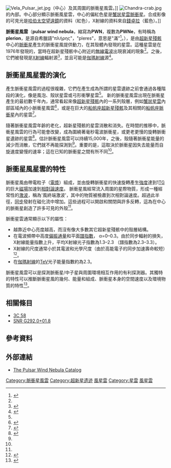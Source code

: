 [[Image:Vela_Pulsar_jet.jpg|thumb]]（中心）及其周圍的脈衝星風雲。]]
[[Image:Chandra-crab.jpg|thumb]]的內部。中心部分顯示脈衝風星雲，中心的偏紅色星是[[蟹狀星雲脈衝星|蟹狀星雲脈衝星]]。合成影像的可見光是[[哈伯太空望遠鏡|哈伯太空望遠鏡]]的資料（紅色），X射線的資料來自[[钱德拉X射线天文台|錢卓拉]]（藍色）。]]

'''脈衝星風雲'''（'''pulsar wind nebula'''，縮寫為'''PWN'''，複數為'''PWNe'''，有時稱為'''plerion'''，是源自希臘語"πλήρης"，"pleres"，意思是"滿"<ref name="Weiler1978">{{cite journal |title=Are Crab-type Supernova Remnants (Plerions) Short-lived? |journal=Astronomy & Astrophysics |first1=K. W. |last1=Weiler |first2=N. |last2=Panagia |volume=70 |pages=419–422 |date=November 1978 |bibcode=1978A&A....70..419W}}</ref>。），是由[[超新星殘骸|超新星殘骸]]中心的[[脈衝星|脈衝星]]產生的脈衝星風提供動力，在其殼體內發現的星雲。這種星雲是在1976年發現的，當時在超新星殘骸中心附近的[[無線電波|無線電波]]出現衰減的現象<ref name="Weiler1978" />。之後，它們被發現是[[X射線|X射線]]輻射源<ref name="SafiHarb2012">{{cite journal |title=Plerionic supernova remnants |journal=AIP Conference Proceedings: 5th International Meeting on High Energy Gamma-Ray Astronomy |first=Samar |last=Safi-Harb |volume=1505 |pages=13–20 |date=December 2012 |doi=10.1063/1.4772215 |bibcode=2012AIPC.1505...13S |arxiv=1210.5406}}</ref>，並且可能是[[伽瑪射線|伽瑪射線]]源<ref name="Guetta2003">{{cite journal |title=Observational implications of a plerionic environment for gamma-ray bursts |journal=Monthly Notices of the Royal Astronomical Society |first1=Dafne |last1=Guetta |first2=Jonathan |last2=Granot |volume=340 |issue=1 |pages=115–138 |date=March 2003 |doi=10.1046/j.1365-8711.2003.06296.x |bibcode=2003MNRAS.340..115G |arxiv=astro-ph/0208156}}</ref>。

== 脈衝星風星雲的演化 ==
產生脈衝星風雲的過程很複雜，它們在產生成為所謂的星雲遺跡之前會通過各種階段的演化，像是風泡、殼狀星雲或弓形衝擊星雲<ref name="SafiHarb2012" />。 新的脈衝星風雲出現在脈衝星產生的最初數千年內，通常看起來像[[超新星殘骸|超新星殘骸]]內的一系列殼層，例如[[蟹狀星雲|蟹狀星雲]]內部區域內的小脈衝星風雲<ref name="Hester2008">{{cite journal |title=The Crab Nebula: An Astrophysical Chimera |journal=Annual Review of Astronomy & Astrophysics |first=J. Jeff |last=Hester |volume=46 |issue=1 |pages=127–155 |date=September 2008 |doi=10.1146/annurev.astro.45.051806.110608 |bibcode=2008ARA&A..46..127H}}</ref>，或是在巨大的[[船帆座超新星殘骸|船帆座超新星殘骸]]及其相關的[[船帆座脈衝星|船帆座脈衝星]]內的星雲<ref name="Weiler1980">{{Cite journal |title=Vela X and the Evolution of Plerions |journal=[[Astronomy_and_Astrophysics|Astronomy and Astrophysics]] |last1=Weiler |first1=K. W. |last2=Panagia |first2=N. |volume=90 |issue=3 |pages=269–282 |date=October 1980 |bibcode=1980A&A....90..269W}}</ref>。

隨著脈衝星風雲年齡的老化，超新星殘骸的星雲消散和消失。在時間的推移中，脈衝星風雲的行為可能會改變，成為圍繞著毫秒電波脈衝星，或更老更慢的旋轉脈衝星遺跡的星雲<ref name="Stappers2003">{{cite journal |title=An X-ray nebula associated with the millisecond pulsar B1957+20 |journal=Science |last1=Stappers |first1=B. W. |last2=Gaensler |first2=B. M. |last3=Kaspi |first3=V. M. |last4=van der Klis |first4=M. |last5=Lewin |first5=W. H. G. |display-authors=3 |volume=299 |issue=5611 |pages=1372–1374 |date=February 2003 |doi=10.1126/science.1079841 |arxiv=astro-ph/0302588 |bibcode=2003Sci...299.1372S |pmid=12610299}}</ref>。估計脈衝星風雲可以持續15,000年，之後，殼隨著脈衝星能量的減少而消散，它們就不再能探測到<ref name="Weiler1978" />。重要的是，這取決於脈衝星因失去能量而自旋速度變慢的速率；這在已知的脈衝星之間有所不同<ref name="Weiler1978" />。

== 脈衝星風星雲的特性 ==
脈衝星風由帶電粒子（[[電漿|電漿]]）組成，並由旋轉脈衝星的快速旋轉產生[[數量級|強度]]達到1[[高斯_(單位)|TG]]的巨大[[磁場|磁場]]加速到[[相對論速度|相對論速度]]。    脈衝星風經常流入周圍的星際物質，形成一種經常性的[[激波|激波]]，稱為'風終端激波'，其中的物質被檢肅到次相對論速度。超過此半徑，[[同步輻射|同步]]發射在磁化流中增加。這些過程可以開啟和關閉與許多反轉，這為在中心的脈衝星創造了許多可見的外殼<ref name="SafiHarb2012" />。

脈衝星雲通常顯示以下的屬性：
*越靠近中心亮度越高，而沒有像大多數其它超新星殘骸中的殼層結構。
* 在電波頻帶中高度[[偏振|偏振]][[通量|通量]]和平面[[譜指數|譜指數]]， α=0–0.3。由於同步輻射的損失，X射線能量指數上升，平均X射線光子指數為1.3–2.3 （譜指數為2.3–3.3）。
* X射線的尺度通常小於其電波和光學尺度（由於高能電子的同步加速壽命較短）<ref name="Slane2000">{{cite journal |title=Chandra Observations of the Crab-like Supernova Remnant G21.5-0.9 |journal=Astrophysical Journal |first1=Patrick O. |last1=Slane |first2=Yang |last2=Chen |first3=Norbert S. |last3=Schulz |first4=Frederick D. |last4=Seward |first5=John P. |last5=Hughes |first6=Bryan M. |last6=Gaensler |display-authors=3 |volume=533 |issue=1 |pages=L29–L32 |date=April 2000 |pmid=10727384 |doi=10.1086/312589 |arxiv=astro-ph/0001536 |bibcode=2000ApJ...533L..29S}}</ref>。
* 在[[伽瑪射線|伽瑪射線]]的[[電子伏特|TeV]]光子能量指數約為2.3。

脈衝星風雲可以是探測脈衝星/中子星與周圍環境相互作用的有利探測器。其獨特的特性可以推斷脈衝星風的幾何、能量和組成、脈衝星本身的空間速度以及環境物質的特性<ref name="Gaensler2006">{{cite journal |title=The Evolution and Structure of Pulsar Wind Nebulae |journal=Annual Review of Astronomy and Astrophysics |last1=Gaensler |first1=Bryan M. |last2=Slane |first2=Patrick O. |volume=44 |issue=1 |pages=17–47 |date=September 2006 |doi=10.1146/annurev.astro.44.051905.092528 |arxiv=astro-ph/0601081 |bibcode=2006ARA&A..44...17G}}</ref>。

== 相關條目 ==
* [[3C_58|3C 58]]
* [[SNR_G292.0+01.8|SNR G292.0+01.8]]

== 參考資料 ==
{{Reflist}}

== 外部連結 ==
* [http://www.physics.mcgill.ca/~pulsar/pwncat.html The Pulsar Wind Nebula Catalog] {{Wayback|url=http://www.physics.mcgill.ca/~pulsar/pwncat.html |date=20210427140436 }}

{{中子星}}

{{DEFAULTSORT:Pulsar Wind Nebula}}

[[Category:脈衝星風雲|Category:脈衝星風雲]]
[[Category:超新星遗迹|Category:超新星遗迹]]
[[Category:脈衝星|風星雲]]
[[Category:星雲|Category:星雲]]
[[Category:毫秒脈衝星|風星雲]]